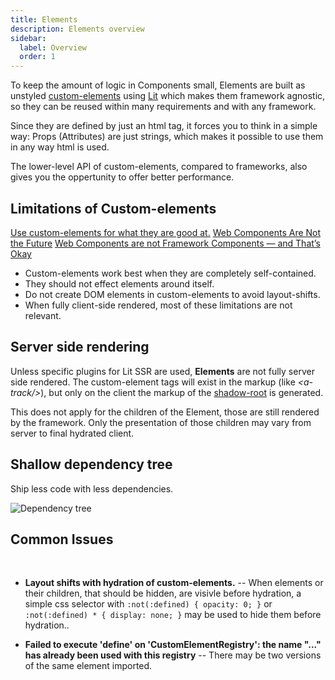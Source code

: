 ```yaml
---
title: Elements
description: Elements overview
sidebar:
  label: Overview
  order: 1
---
```


To keep the amount of logic in Components small, Elements are built as unstyled [custom-elements](https://web.dev/articles/custom-elements-v1#prestyle) using [Lit](https://lit.dev/docs/) which makes them framework agnostic, so they can be reused within many requirements and with any framework.

Since they are defined by just an html tag, it forces you to think in a simple way: Props (Attributes) are just strings, which makes it possible to use them in any way html is used.

The lower-level API of custom-elements, compared to frameworks, also gives you the oppertunity to offer better performance.

## Limitations of Custom-elements

[Use custom-elements for what they are good at.](https://nolanlawson.com/2023/08/23/use-web-components-for-what-theyre-good-at/)
[Web Components Are Not the Future](https://dev.to/ryansolid/web-components-are-not-the-future-48bh)
[Web Components are not Framework Components — and That’s Okay](https://lea.verou.me/blog/2024/wcs-vs-frameworks/)

- Custom-elements work best when they are completely self-contained.
- They should not effect elements around itself.
- Do not create DOM elements in custom-elements to avoid layout-shifts.
- When fully client-side rendered, most of these limitations are not relevant.

## Server side rendering

Unless specific plugins for Lit SSR are used, **Elements** are not fully server side rendered. The custom-element tags will exist in the markup (like *\<a-track\/\>*), but only on the client the markup of the [shadow-root](https://lit.dev/docs/components/shadow-dom/) is generated.

This does not apply for the children of the Element, those are still rendered by the framework. Only the presentation of those children may vary from server to final hydrated client.

## Shallow dependency tree

Ship less code with less dependencies.

![Dependency tree](../images/elements-dependencies.png)

## Common Issues

<br/>

- **Layout shifts with hydration of custom-elements.** -- When elements or their children, that should be hidden, are visivle before hydration, a simple css selector with `:not(:defined) { opacity: 0; }` or `:not(:defined) * { display: none; }` may be used to hide them before hydration..

- **Failed to execute 'define' on 'CustomElementRegistry': the name "..." has already been used with this registry** -- There may be two versions of the same element imported.
